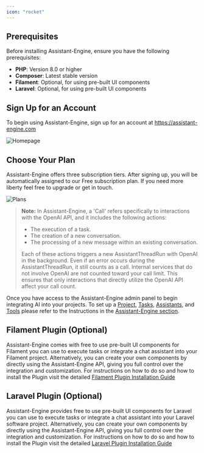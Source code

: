 ```yaml
---
icon: "rocket"
---
```


## **Prerequisites**


Before installing Assistant-Engine, ensure you have the following prerequisites:

- **PHP**: Version 8.0 or higher
- **Composer**: Latest stable version
- **Filament**: Optional, for using pre-built UI components
- **Laravel**: Optional, for using pre-built UI components


## **Sign Up for an Account**

To begin using Assistant-Engine, sign up for an account at https://assistant-engine.com

<Frame>
  <img src="images/assistant-engine-home.png" alt="Homepage"/>
</Frame>

## **Choose Your Plan**

Assistant-Engine offers three subscription tiers.
After signing up, you will be automatically assigned to our Free subscription plan.
If you need more liberty feel free to upgrade or get in touch. 

<Frame>
  <img src="images/assistant-engine-plans.png" alt="Plans"/>
</Frame>


> **Note:** In Assistant-Engine, a 'Call' refers specifically to interactions with the OpenAI API, and it includes the following actions:
> - The execution of a task.
> - The creation of a new conversation.
> - The processing of a new message within an existing conversation.  
> 
> Each of these actions triggers a new AssistantThreadRun with OpenAI in the background. Even if an error occurs during the AssistantThreadRun, it still counts as a call. Internal services that do not involve OpenAI are not counted toward your call limit. This ensures that only interactions that directly utilize the OpenAI API affect your call count.


Once you have access to the Assistant-Engine admin panel to begin integrating AI into your projects.
To set up a [Project](/docs/Projects), [Tasks](/docs/Tasks), [Assistants](/docs/Assistants), and [Tools](/docs/Tools) please refer to the Instructions in the [Assistant-Engine section](/docs/Projects).


## **Filament Plugin (Optional)**

Assistant-Engine comes with free to use pre-built UI components for Filament you can use to execute tasks or integrate a chat assistant into your Filament project.
Alternatively, you can create your own components by directly using the Assistant-Engine API, giving you full control over the integration and customization.
For instructions on how to do so and how to install the Plugin visit the detailed [Filament Plugin Installation Guide](/docs/Filament)

## **Laravel Plugin (Optional)**

Assistant-Engine provides free to use pre-built UI components for Laravel you can use to execute tasks or integrate a chat assistant into your Laravel software project.
Alternatively, you can create your own components by directly using the Assistant-Engine API, giving you full control over the integration and customization.
For instructions on how to do so and how to install the Plugin visit the detailed [Laravel Plugin Installation Guide](/docs/Laravel)

